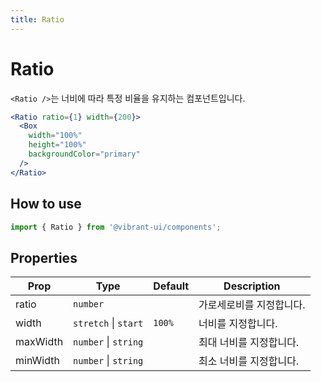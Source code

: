 ```yaml
---
title: Ratio
---
```


# Ratio

`<Ratio />`는 너비에 따라 특정 비율을 유지하는 컴포넌트입니다.

```jsx live
<Ratio ratio={1} width={200}>
  <Box
    width="100%"
    height="100%"
    backgroundColor="primary"
  />
</Ratio>
```

## How to use

```jsx
import { Ratio } from '@vibrant-ui/components';
```

## Properties

| Prop     | Type                 | Default | Description              |
| -------- | -------------------- | ------- | ------------------------ |
| ratio    | `number`             |         | 가로세로비를 지정합니다. |
| width    | `stretch` \| `start` | `100%`  | 너비를 지정합니다.       |
| maxWidth | `number` \| `string` |         | 최대 너비를 지정합니다.  |
| minWidth | `number` \| `string` |         | 최소 너비를 지정합니다.  |
